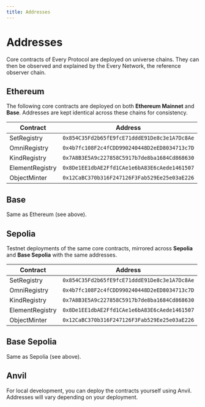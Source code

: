 ```yaml
---
title: Addresses
---
```


# Addresses

Core contracts of Every Protocol are deployed on universe chains.
They can then be observed and explained by the Every Network, the reference observer chain.

## Ethereum

The following core contracts are deployed on both **Ethereum Mainnet** and **Base**.
Addresses are kept identical across these chains for consistency.

| Contract        | Address                                      |
|-----------------|----------------------------------------------|
| SetRegistry     | `0x854C35Fd2b65fE9fcE71dddE91De8c3e1A7Dc8Ae` |
| OmniRegistry    | `0x4b7fc108F2c4fCDD990240448D2eED8034713c7D` |
| KindRegistry    | `0x7A8B3E5A9c227858C5917b7de8ba1684Cd868630` |
| ElementRegistry | `0x8De1EE1dbAE2Ffd1CAe1e6bA83E6cAede1461507` |
| ObjectMinter    | `0x12CaBC370b316F247126F3Fab529Ee25e03aE226` |

## Base

Same as Ethereum (see above).

## Sepolia

Testnet deployments of the same core contracts, mirrored across **Sepolia** and **Base Sepolia** with the same addresses.

| Contract        | Address                                      |
|-----------------|----------------------------------------------|
| SetRegistry     | `0x854C35Fd2b65fE9fcE71dddE91De8c3e1A7Dc8Ae` |
| OmniRegistry    | `0x4b7fc108F2c4fCDD990240448D2eED8034713c7D` |
| KindRegistry    | `0x7A8B3E5A9c227858C5917b7de8ba1684Cd868630` |
| ElementRegistry | `0x8De1EE1dbAE2Ffd1CAe1e6bA83E6cAede1461507` |
| ObjectMinter    | `0x12CaBC370b316F247126F3Fab529Ee25e03aE226` |

## Base Sepolia

Same as Sepolia (see above).

## Anvil

For local development, you can deploy the contracts yourself using Anvil.
Addresses will vary depending on your deployment.
